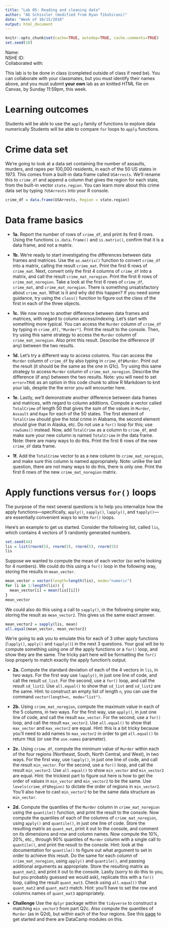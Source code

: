 ```yaml
---
title: "Lab 05: Reading and cleaning data"
author: "AG Schissler (modified from Ryan Tibshirani)"
date: "Week of 10/15/2018"
output: html_document
---
```


```r
knitr::opts_chunk$set(cache=TRUE, autodep=TRUE, cache.comments=TRUE)
set.seed(10)
```

Name:  
NSHE ID:  
Collaborated with:  

This lab is to be done in class (completed outside of class if need be). You can collaborate with your classmates, but you must identify their names above, and you must submit **your own** lab as an knitted HTML file on Canvas, by Sunday 11:59pm, this week.

Learning outcomes
===

Students will be able to use the `apply` family of functions to explore data numerically
Students will be able to compare `for` loops to `apply` functions.

Crime data set
===

We're going to look at a data set containing the number of assaults, murders, and rapes per 100,000 residents, in each of the 50 US states in 1973. This comes from a built-in data frame called `USArrests`. We'll rename this to `crime_df` and append a column that gives the region for each state, from the built-in vector `state.region`. You can learn more about this crime data set by typing `?USArrests` into your R console.

```r
crime_df = data.frame(USArrests, Region = state.region)
```

Data frame basics
===

- **1a.** Report the number of rows of `crime_df`, and print its first 6 rows. Using the functions `is.data.frame()` and `is.matrix()`, confirm that it is a data frame, and not a matrix.

- **1b.** We're ready to start investigating the differences between data frames and matrices. Use the `as.matrix()` function to convert `crime_df` into a matrix, calling the result `crime_mat`. Print the first 6 rows of `crime_mat`. Next, convert only the first 4 columns of `crime_df` into a matrix, and call the result `crime_mat_noregion`. Print the first 6 rows of `crime_mat_noregion`. Take a look at the first 6 rows of `crime_df`, `crime_mat`, and `crime_mat_noregion`. There is something unsatisfactory about `crime_mat`. What is it and why did this happen? If you need some guidance, try using the `class()` function to figure out the class of the first in each of the three objects.

- **1c.** We now move to another difference between data frames and matrices, with regard to column access/indexing. Let's start with something more typical. You can access the `Murder` column of `crime_df` by typing in `crime_df[,"Murder"]`. Print the result to the console. Then, try using this same strategy to access the `Murder` column of `crime_mat_noregion`. Also print this result. Describe the difference (if any) between the two results.

- **1d.** Let's try a different way to access columns. You can access the `Murder` column of `crime_df` by also typing in `crime_df$Murder`. Print out the result (it should be the same as the one in Q1c). Try using this same strategy to access `Murder` column of `crime_mat_noregion`. Describe the difference (if any) between the two results. Note: you will need to set `error=TRUE` as an option in this code chunk to allow R Markdown to knit your lab, despite the the error you will encounter here.

- **1e.** Lastly, we'll demonstrate another difference between data frames and matrices, with regard to column additions. Compute a vector called `TotalCrime` of length 50 that gives the sum of the values in `Murder`, `Assault` and `Rape` for each of the 50 states. The first element of `TotalCrime` should give the total crime in Alabama, the second element should give that in Alaska, etc. Do not use a `for()` loop for this; use `rowSums()` instead. Now, add `TotalCrime` as a column to `crime_df`, and make sure your new column is named `TotalCrime` in the data frame. Note: there are many ways to do this. Print the first 6 rows of the new `crime_df` data frame.

- **1f.** Add the `TotalCrime` vector to as a new column to `crime_mat_noregion`, and make sure this column is named appropriately. Note: unlike the last question, there are not many ways to do this, there is only one. Print the first 6 rows of the new `crime_mat_noregion` matrix.

Apply functions versus `for()` loops
===

The purpose of the next several questions is to help you internalize how the apply functions---specifically, `apply()`, `sapply()`, `lapply()`, and `tapply()`---are essentially convenient ways to write `for()` loops. 

Here's an example to get us started. Consider the following list, called `lis`, which contains 4 vectors of 5 randomly generated numbers.

```r
set.seed(44)
lis = list(rnorm(5), rnorm(5), rnorm(5), rnorm(5))
lis
```

Suppose we wanted to compute the mean of each vector (so we're looking for 4 numbers). We could do this using a `for()` loop in the following way, storing the results in `mean_vector`.

```r
mean_vector = vector(length=length(lis), mode="numeric")
for (i in 1:length(lis)) {
  mean_vector[i] = mean(lis[[i]])
}
mean_vector
```

We could also do this using a call to `sapply()`, in the following simpler way, storing the result as `mean_vector2`. This gives us the same exact answer.

```r
mean_vector2 = sapply(lis, mean)
all.equal(mean_vector, mean_vector2)
```

We're going to ask you to emulate this for each of 3 other apply functions (`lapply()`, `apply()` and `tapply()`) in the next 3 questions. Your goal will be to compute something using one of the apply functions or a `for()` loop, and show they are the same. The tricky part here will be formatting the `for()` loop properly to match exactly the apply function's output.

- **2a.** Compute the standard deviation of each of the 4 vectors in `lis`, in two ways. For the first way use `lapply()`, in just one line of code, and call the result `sd_list`. For the second, use a `for()` loop, and call the result `sd_list2`. Use `all.equal()` to show that `sd_list` and `sd_list2` are the same. Hint: to construct an empty list of length `n`, you can use the command `vector(length=n, mode="list")`.

- **2b.** Using `crime_mat_noregion`, compute the maximum value in each of the 5 columns, in two ways. For the first way, use `apply()`, in just one line of code, and call the result `max_vector`. For the second, use a `for()` loop, and call the result `max_vector2`. Use `all.equal()` to show that `max_vector` and `max_vector2` are equal. Hint: this is a bit tricky because you'll need to add names to `max_vector2` in order to get `all.equal()` to return `TRUE` (or use the `use.names` parameter).

- **2c.** Using `crime_df`, compute the minimum value of `Murder` within each of the four regions (Northeast, South, North Central, and West), in two ways. For the first way, use `tapply()`, in just one line of code, and call the result `min_vector`. For the second, use a `for()` loop, and call the result `min_vector2`. Use `all.equal()` to show `min_vector` and `min_vector2` are equal. Hint: the trickiest part to figure out here is how to get the order of values in `min_vector` and `min_vector2` to be the same. Use `levels(crime_df$Region)` to dictate the order of regions in `min_vector2`. You'll also have to cast `min_vector2` to be the same data structure as `min_vector`.

- **2d.** Compute the quantiles of the `Murder` column in `crime_mat_noregion` using the `quantile()` function, and print the result to the console. Now compute the quantiles of each of the columns of `crime_mat_noregion`, using `apply()` and `quantile()`, in just one line of code. Store the resulting matrix as `quant_mat`, print it out to the console, and comment on its dimensions and row and column names. Now compute the 10%, 20%, etc., through 90% quantiles of `Murder` column with a single call to `quantile()`, and print the result to the console. Hint: look at the documentation for `quantile()` to figure out what argument to set in order to achieve this result. Do the same for each column of `crime_mat_noregion`, using `apply()` and `quantile()`, and passing additional arguments as appropriate. Store the resulting matrix as `quant_mat2`, and print it out to the console. Lastly (sorry to do this to you, but you probably guessed we would ask), replicate this with a `for()` loop, calling the result `quant_mat3`. Check using `all.equal()` that `quant_mat2` and `quant_mat3` match. Hint: you'll have to set the row and columns names of `quant_mat3` appropriately.

- **Challenge** Use the `dplyr` package within the `tidyverse` to construct a matching `min_vector3` from part Q2c. Also compute the quantiles of `Murder` (as in Q2d), but within each of the four regions. See this [page](https://dplyr.tidyverse.org/) to get started and there are DataCamp modules on this.
